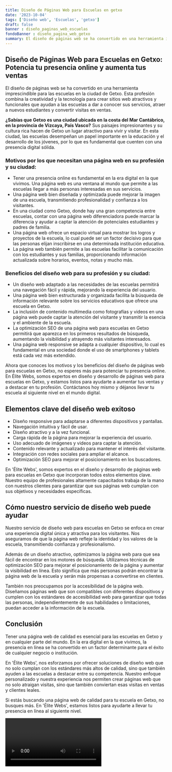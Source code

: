 ```yaml
---
title: Diseño de Páginas Web para Escuelas en getxo
date: '2023-10-04'
tags: ['Diseño web', 'Escuelas', 'getxo']
draft: false
banner : diseño_paginas_web_escuelas
fondoBanner : diseño_pagina_web_getxo
summary: El diseño de páginas web se ha convertido en una herramienta imprescindible para las escuelas en la ciudad de Getxo. Esta profesión combina la creatividad y la tecnología para crear sitios web atractivos y funcionales que ayudan a las escuelas a dar a conocer sus servicios, atraer a nuevos estudiantes y convertir visitas en ventas.
---
```


## Diseño de Páginas Web para Escuelas en Getxo: Potencia tu presencia online y aumenta tus ventas

El diseño de páginas web se ha convertido en una herramienta imprescindible para las escuelas en la ciudad de Getxo. Esta profesión combina la creatividad y la tecnología para crear sitios web atractivos y funcionales que ayudan a las escuelas a dar a conocer sus servicios, atraer a nuevos estudiantes y convertir visitas en ventas.

**¿Sabías que Getxo es una ciudad ubicada en la costa del Mar Cantábrico, en la provincia de Vizcaya, País Vasco?** Sus paisajes impresionantes y su cultura rica hacen de Getxo un lugar atractivo para vivir y visitar. En esta ciudad, las escuelas desempeñan un papel importante en la educación y el desarrollo de los jóvenes, por lo que es fundamental que cuenten con una presencia digital sólida.

### Motivos por los que necesitan una página web en su profesión y su ciudad:

- Tener una presencia online es fundamental en la era digital en la que vivimos. Una página web es una ventana al mundo que permite a las escuelas llegar a más personas interesadas en sus servicios.
- Una página web bien diseñada y optimizada puede mejorar la imagen de una escuela, transmitiendo profesionalidad y confianza a los visitantes.
- En una ciudad como Getxo, donde hay una gran competencia entre escuelas, contar con una página web diferenciadora puede marcar la diferencia y ayudar a captar la atención de potenciales estudiantes y padres de familia.
- Una página web ofrece un espacio virtual para mostrar los logros y proyectos de la escuela, lo cual puede ser un factor decisivo para que las personas elijan inscribirse en una determinada institución educativa.
- La página web también permite a las escuelas facilitar la comunicación con los estudiantes y sus familias, proporcionando información actualizada sobre horarios, eventos, notas y mucho más.

### Beneficios del diseño web para su profesión y su ciudad:

- Un diseño web adaptado a las necesidades de las escuelas permitirá una navegación fácil y rápida, mejorando la experiencia del usuario.
- Una página web bien estructurada y organizada facilita la búsqueda de información relevante sobre los servicios educativos que ofrece una escuela en Getxo.
- La inclusión de contenido multimedia como fotografías y videos en una página web puede captar la atención del visitante y transmitir la esencia y el ambiente de la escuela.
- La optimización SEO de una página web para escuelas en Getxo permitirá que aparezca en los primeros resultados de búsqueda, aumentando la visibilidad y atrayendo más visitantes interesados.
- Una página web responsive se adapta a cualquier dispositivo, lo cual es fundamental en una sociedad donde el uso de smartphones y tablets está cada vez más extendido.

Ahora que conoces los motivos y los beneficios del diseño de páginas web para escuelas en Getxo, no esperes más para potenciar tu presencia online. En Élite Webs, somos expertos en diseño y desarrollo de páginas web para escuelas en Getxo, y estamos listos para ayudarte a aumentar tus ventas y a destacar en tu profesión. Contáctanos hoy mismo y déjanos llevar tu escuela al siguiente nivel en el mundo digital.

<GifSeo />

<Cta />

## Elementos clave del diseño web exitoso

- Diseño responsive para adaptarse a diferentes dispositivos y pantallas.
- Navegación intuitiva y fácil de usar.
- Diseño atractivo y a la vez funcional.
- Carga rápida de la página para mejorar la experiencia del usuario.
- Uso adecuado de imágenes y videos para captar la atención.
- Contenido relevante y actualizado para mantener el interés del visitante.
- Integración con redes sociales para ampliar el alcance.
- Optimización SEO para mejorar el posicionamiento en los buscadores.

En 'Élite Webs', somos expertos en el diseño y desarrollo de páginas web para escuelas en Getxo que incorporan todos estos elementos clave. Nuestro equipo de profesionales altamente capacitados trabaja de la mano con nuestros clientes para garantizar que sus páginas web cumplan con sus objetivos y necesidades específicas.

## Cómo nuestro servicio de diseño web puede ayudar

Nuestro servicio de diseño web para escuelas en Getxo se enfoca en crear una experiencia digital única y atractiva para los visitantes. Nos aseguramos de que la página web refleje la identidad y los valores de la escuela, transmitiendo confianza y profesionalismo.

Además de un diseño atractivo, optimizamos la página web para que sea fácil de encontrar en los motores de búsqueda. Utilizamos técnicas de optimización SEO para mejorar el posicionamiento de la página y aumentar la visibilidad en línea. Esto significa que más personas podrán encontrar la página web de la escuela y serán más propensas a convertirse en clientes.

También nos preocupamos por la accesibilidad de la página web. Diseñamos páginas web que son compatibles con diferentes dispositivos y cumplen con los estándares de accesibilidad web para garantizar que todas las personas, independientemente de sus habilidades o limitaciones, puedan acceder a la información de la escuela.

## Conclusión

Tener una página web de calidad es esencial para las escuelas en Getxo y en cualquier parte del mundo. En la era digital en la que vivimos, la presencia en línea se ha convertido en un factor determinante para el éxito de cualquier negocio o institución.

En 'Élite Webs', nos esforzamos por ofrecer soluciones de diseño web que no solo cumplan con los estándares más altos de calidad, sino que también ayuden a las escuelas a destacar entre su competencia. Nuestro enfoque personalizado y nuestra experiencia nos permiten crear páginas web que no solo atraigan visitas, sino que también conviertan esas visitas en ventas y clientes leales.

Si estás buscando una página web de calidad para tu escuela en Getxo, no busques más. En 'Élite Webs', estamos listos para ayudarte a llevar tu presencia en línea al siguiente nivel.

<Video />

<CtaBot job='Escuelas' city='getxo'/>

<Gmaps query='getxo+españa+maps' />